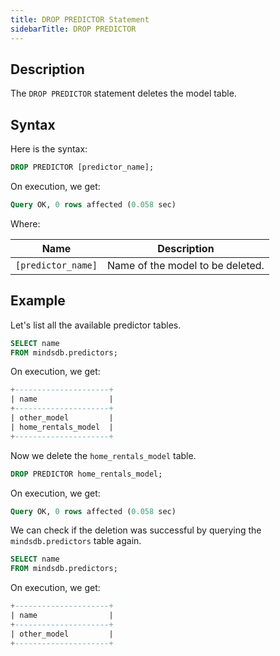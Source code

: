 ```yaml
---
title: DROP PREDICTOR Statement
sidebarTitle: DROP PREDICTOR
---
```


## Description

The `DROP PREDICTOR` statement deletes the model table.

## Syntax

Here is the syntax:

```sql
DROP PREDICTOR [predictor_name];
```

On execution, we get:

```sql
Query OK, 0 rows affected (0.058 sec)
```

Where:

| Name               | Description                      |
| ------------------ | -------------------------------- |
| `[predictor_name]` | Name of the model to be deleted. |

## Example

Let's list all the available predictor tables.

```sql
SELECT name
FROM mindsdb.predictors;
```

On execution, we get:

```sql
+---------------------+
| name                |
+---------------------+
| other_model         |
| home_rentals_model  |
+---------------------+
```

Now we delete the `home_rentals_model` table.

```sql
DROP PREDICTOR home_rentals_model;
```

On execution, we get:

```sql
Query OK, 0 rows affected (0.058 sec)
```

We can check if the deletion was successful by querying the `mindsdb.predictors`
table again.

```sql
SELECT name
FROM mindsdb.predictors;
```

On execution, we get:

```sql
+---------------------+
| name                |
+---------------------+
| other_model         |
+---------------------+
```
